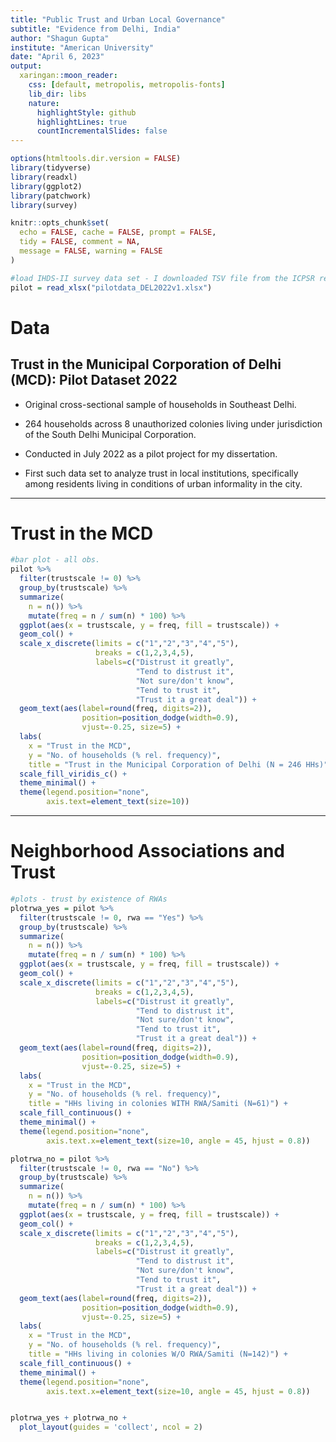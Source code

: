 ---
title: "Public Trust and Urban Local Governance"
subtitle: "Evidence from Delhi, India"
author: "Shagun Gupta"
institute: "American University"
date: "April 6, 2023"
output:
  xaringan::moon_reader:
    css: [default, metropolis, metropolis-fonts]
    lib_dir: libs
    nature:
      highlightStyle: github
      highlightLines: true
      countIncrementalSlides: false
---

```{r setup, include=FALSE}
options(htmltools.dir.version = FALSE)
library(tidyverse)
library(readxl)
library(ggplot2)
library(patchwork)
library(survey)

knitr::opts_chunk$set(
  echo = FALSE, cache = FALSE, prompt = FALSE,
  tidy = FALSE, comment = NA,
  message = FALSE, warning = FALSE
)

#load IHDS-II survey data set - I downloaded TSV file from the ICPSR repository.
pilot = read_xlsx("pilotdata_DEL2022v1.xlsx")
```

# Data

## Trust in the Municipal Corporation of Delhi (MCD): Pilot Dataset 2022

- Original cross-sectional sample of households in Southeast Delhi.  

- 264 households across 8 unauthorized colonies living under jurisdiction of the South Delhi Municipal Corporation. 

- Conducted in July 2022 as a pilot project for my dissertation. 

- First such data set to analyze trust in local institutions, specifically among residents living in conditions of urban informality in the city. 

---

# Trust in the MCD 

```{r slide one, fig.height=6, fig.width=12, dev='svg'}
#bar plot - all obs. 
pilot %>%
  filter(trustscale != 0) %>%
  group_by(trustscale) %>%
  summarize(
    n = n()) %>%
    mutate(freq = n / sum(n) * 100) %>%
  ggplot(aes(x = trustscale, y = freq, fill = trustscale)) +
  geom_col() +  
  scale_x_discrete(limits = c("1","2","3","4","5"), 
                   breaks = c(1,2,3,4,5),
                   labels=c("Distrust it greatly", 
                            "Tend to distrust it", 
                            "Not sure/don't know", 
                            "Tend to trust it", 
                            "Trust it a great deal")) +
  geom_text(aes(label=round(freq, digits=2)), 
                position=position_dodge(width=0.9), 
                vjust=-0.25, size=5) +
  labs(
    x = "Trust in the MCD", 
    y = "No. of households (% rel. frequency)",
    title = "Trust in the Municipal Corporation of Delhi (N = 246 HHs)")+
  scale_fill_viridis_c() +
  theme_minimal() +                         
  theme(legend.position="none",
        axis.text=element_text(size=10))
```

---

# Neighborhood Associations and Trust

```{r slide two, fig.height=6, fig.width=12, dev='svg'}
#plots - trust by existence of RWAs
plotrwa_yes = pilot %>%
  filter(trustscale != 0, rwa == "Yes") %>%
  group_by(trustscale) %>%
  summarize(
    n = n()) %>%
    mutate(freq = n / sum(n) * 100) %>%
  ggplot(aes(x = trustscale, y = freq, fill = trustscale)) +
  geom_col() +
  scale_x_discrete(limits = c("1","2","3","4","5"), 
                   breaks = c(1,2,3,4,5),
                   labels=c("Distrust it greatly", 
                            "Tend to distrust it", 
                            "Not sure/don't know", 
                            "Tend to trust it", 
                            "Trust it a great deal")) +
  geom_text(aes(label=round(freq, digits=2)), 
                position=position_dodge(width=0.9), 
                vjust=-0.25, size=5) +
  labs(
    x = "Trust in the MCD", 
    y = "No. of households (% rel. frequency)",
    title = "HHs living in colonies WITH RWA/Samiti (N=61)") +
  scale_fill_continuous() +
  theme_minimal() +                         
  theme(legend.position="none",
        axis.text.x=element_text(size=10, angle = 45, hjust = 0.8))

plotrwa_no = pilot %>%
  filter(trustscale != 0, rwa == "No") %>%
  group_by(trustscale) %>%
  summarize(
    n = n()) %>%
    mutate(freq = n / sum(n) * 100) %>%
  ggplot(aes(x = trustscale, y = freq, fill = trustscale)) +
  geom_col() +
  scale_x_discrete(limits = c("1","2","3","4","5"), 
                   breaks = c(1,2,3,4,5),
                   labels=c("Distrust it greatly", 
                            "Tend to distrust it", 
                            "Not sure/don't know", 
                            "Tend to trust it", 
                            "Trust it a great deal")) +
  geom_text(aes(label=round(freq, digits=2)), 
                position=position_dodge(width=0.9), 
                vjust=-0.25, size=5) +
  labs(
    x = "Trust in the MCD", 
    y = "No. of households (% rel. frequency)",
    title = "HHs living in colonies W/O RWA/Samiti (N=142)") +
  scale_fill_continuous() +
  theme_minimal() +                         
  theme(legend.position="none", 
        axis.text.x=element_text(size=10, angle = 45, hjust = 0.8))


plotrwa_yes + plotrwa_no + 
  plot_layout(guides = 'collect', ncol = 2)
```

